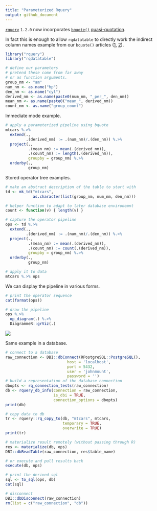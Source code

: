 ```yaml
---
title: "Parameterized Rquery"
output: github_document
---
```


[`rquery`](https://CRAN.R-project.org/package=rquery) `1.2.0` now incorporates [`bquote()`](https://www.rdocumentation.org/packages/base/versions/3.5.1/topics/bquote) [quasi-quotation](https://en.wikipedia.org/wiki/Quasi-quotation).

In fact this is enough to allow `rqdatatable` to directly work the indirect column names example from our `bquote()` articles ([1](http://www.win-vector.com/blog/2018/09/parameterizing-with-bquote/), [2](http://www.win-vector.com/blog/2018/10/quasiquotation-in-r-via-bquote/)).

```r
library("rquery")
library("rqdatatable")

# define our parameters
# pretend these come from far away
# or as function arguments.
group_nm <- "am"
num_nm <- as.name("hp")
den_nm <- as.name("cyl")
derived_nm <- as.name(paste0(num_nm, "_per_", den_nm))
mean_nm <- as.name(paste0("mean_", derived_nm))
count_nm <- as.name("group_count")
```

Immediate mode example.

```r
# apply a parameterized pipeline using bquote
mtcars %.>%
  extend(., 
         .(derived_nm) := .(num_nm)/.(den_nm)) %.>%
  project(., 
          .(mean_nm) := mean(.(derived_nm)),
          .(count_nm) := length(.(derived_nm)),
          groupby = group_nm) %.>%
  orderby(., 
          group_nm)
```

Stored operator tree examples.

```r
# make an abstract description of the table to start with
td <- mk_td("mtcars",
            as.character(list(group_nm, num_nm, den_nm)))

# helper function to adapt to later database environemnt
count <- function(v) { length(v) }

# capture the operator pipeline
ops <- td %.>%
  extend(., 
         .(derived_nm) := .(num_nm)/.(den_nm)) %.>%
  project(., 
          .(mean_nm) := mean(.(derived_nm)),
          .(count_nm) := count(.(derived_nm)),
          groupby = group_nm) %.>%
  orderby(., 
          group_nm)

# apply it to data
mtcars %.>% ops
```

We can display the pipeline in various forms.

```r
# print the operator sequence
cat(format(ops))
```

```r
# draw the pipeline
ops %.>%
  op_diagram(.) %.>% 
  DiagrammeR::grViz(.)
```

![](parameterized_rquery.png)

Same example in a database.

```r
# connect to a database
raw_connection <- DBI::dbConnect(RPostgreSQL::PostgreSQL(),
                           host = 'localhost',
                           port = 5432,
                           user = 'johnmount',
                           password = '')
# build a representation of the database connection
dbopts <- rq_connection_tests(raw_connection)
db <- rquery_db_info(connection = raw_connection,
                     is_dbi = TRUE,
                     connection_options = dbopts)
print(db)

# copy data to db
tr <- rquery::rq_copy_to(db, "mtcars", mtcars, 
                         temporary = TRUE, 
                         overwrite = TRUE)
print(tr)

# materialize result remotely (without passing through R)
res <- materialize(db, ops)
DBI::dbReadTable(raw_connection, res$table_name)

# or execute and pull results back
execute(db, ops)

# print the derived sql
sql <- to_sql(ops, db)
cat(sql)

# disconnect
DBI::dbDisconnect(raw_connection)
rm(list = c("raw_connection", "db"))
```



